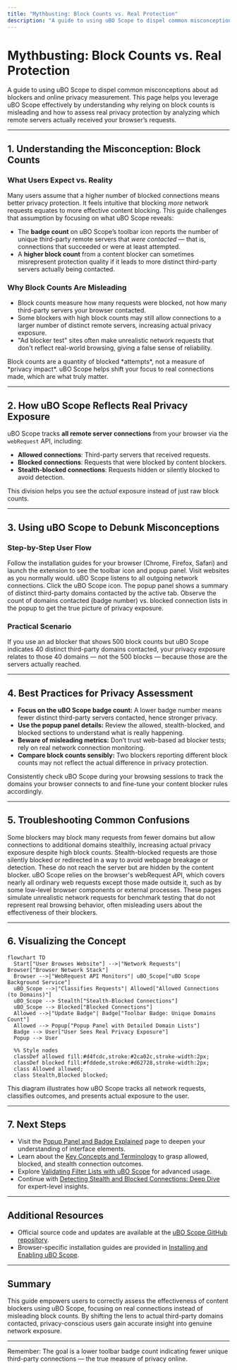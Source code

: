 ```yaml
---
title: "Mythbusting: Block Counts vs. Real Protection"
description: "A guide to using uBO Scope to dispel common misconceptions about ad blockers and online privacy measurement. Learn how to properly assess content blockers—not by block counts, but by understanding which remote servers actually received requests."
---
```


# Mythbusting: Block Counts vs. Real Protection

A guide to using uBO Scope to dispel common misconceptions about ad blockers and online privacy measurement. This page helps you leverage uBO Scope effectively by understanding why relying on block counts is misleading and how to assess real privacy protection by analyzing which remote servers actually received your browser’s requests.

---

## 1. Understanding the Misconception: Block Counts

### What Users Expect vs. Reality
Many users assume that a higher number of blocked connections means better privacy protection. It feels intuitive that blocking *more* network requests equates to more effective content blocking. This guide challenges that assumption by focusing on what uBO Scope reveals:

- The **badge count** on uBO Scope’s toolbar icon reports the number of unique third-party remote servers that *were contacted* — that is, connections that succeeded or were at least attempted.
- A **higher block count** from a content blocker can sometimes misrepresent protection quality if it leads to more distinct third-party servers actually being contacted.

### Why Block Counts Are Misleading
- Block counts measure how many requests were blocked, not how many third-party servers your browser contacted.
- Some blockers with high block counts may still allow connections to a larger number of distinct remote servers, increasing actual privacy exposure.
- "Ad blocker test" sites often make unrealistic network requests that don't reflect real-world browsing, giving a false sense of reliability.

<Tip>
Block counts are a quantity of blocked *attempts*, not a measure of *privacy impact*. uBO Scope helps shift your focus to real connections made, which are what truly matter.
</Tip>

---

## 2. How uBO Scope Reflects Real Privacy Exposure

uBO Scope tracks **all remote server connections** from your browser via the `webRequest` API, including:

- **Allowed connections**: Third-party servers that received requests.
- **Blocked connections**: Requests that were blocked by content blockers.
- **Stealth-blocked connections**: Requests hidden or silently blocked to avoid detection.

This division helps you see the *actual* exposure instead of just raw block counts.

---

## 3. Using uBO Scope to Debunk Misconceptions

### Step-by-Step User Flow

<Steps>
<Step title="Install and Launch uBO Scope">
Follow the installation guides for your browser (Chrome, Firefox, Safari) and launch the extension to see the toolbar icon and popup panel.
</Step>
<Step title="Browse Normally">
Visit websites as you normally would. uBO Scope listens to all outgoing network connections.
</Step>
<Step title="Open the Popup Panel">
Click the uBO Scope icon. The popup panel shows a summary of distinct third-party domains contacted by the active tab.
</Step>
<Step title="Interpret Connections vs. Block Counts">
Observe the count of domains contacted (badge number) vs. blocked connection lists in the popup to get the true picture of privacy exposure.
</Step>
</Steps>

### Practical Scenario
If you use an ad blocker that shows 500 block counts but uBO Scope indicates 40 distinct third-party domains contacted, your privacy exposure relates to those 40 domains — not the 500 blocks — because those are the servers actually reached.

---

## 4. Best Practices for Privacy Assessment

- **Focus on the uBO Scope badge count:** A lower badge number means fewer distinct third-party servers contacted, hence stronger privacy.
- **Use the popup panel details:** Review the allowed, stealth-blocked, and blocked sections to understand what is really happening.
- **Beware of misleading metrics:** Don’t trust web-based ad blocker tests; rely on real network connection monitoring.
- **Compare block counts sensibly:** Two blockers reporting different block counts may not reflect the actual difference in privacy protection.

<Tip>
Consistently check uBO Scope during your browsing sessions to track the domains your browser connects to and fine-tune your content blocker rules accordingly.
</Tip>

---

## 5. Troubleshooting Common Confusions

<AccordionGroup title="Common Questions and Issues">
<Accordion title="Why does uBO Scope show domains even when my blocker reports high blocks?">
Some blockers may block many requests from fewer domains but allow connections to additional domains stealthily, increasing actual privacy exposure despite high block counts.
</Accordion>
<Accordion title="What does stealth-blocked mean?">
Stealth-blocked requests are those silently blocked or redirected in a way to avoid webpage breakage or detection. These do not reach the server but are hidden by the content blocker.
</Accordion>
<Accordion title="Could uBO Scope miss some network requests?">
uBO Scope relies on the browser's webRequest API, which covers nearly all ordinary web requests except those made outside it, such as by some low-level browser components or external processes.
</Accordion>
<Accordion title="Why should I avoid 'ad blocker test' webpages?">
These pages simulate unrealistic network requests for benchmark testing that do not represent real browsing behavior, often misleading users about the effectiveness of their blockers.
</Accordion>
</AccordionGroup>

---

## 6. Visualizing the Concept

```mermaid
flowchart TD
  Start["User Browses Website"] -->|"Network Requests"| Browser["Browser Network Stack"]
  Browser -->|"WebRequest API Monitors"| uBO_Scope["uBO Scope Background Service"]
  uBO_Scope -->|"Classifies Requests"| Allowed["Allowed Connections (to Domains)"]
  uBO_Scope --> Stealth["Stealth-Blocked Connections"]
  uBO_Scope --> Blocked["Blocked Connections"]
  Allowed -->|"Update Badge"| Badge["Toolbar Badge: Unique Domains Count"]
  Allowed --> Popup["Popup Panel with Detailed Domain Lists"]
  Badge --> User["User Sees Real Privacy Exposure"]
  Popup --> User

  %% Style nodes
  classDef allowed fill:#d4fcdc,stroke:#2ca02c,stroke-width:2px;
  classDef blocked fill:#fddede,stroke:#d62728,stroke-width:2px;
  class Allowed allowed;
  class Stealth,Blocked blocked;
```

This diagram illustrates how uBO Scope tracks all network requests, classifies outcomes, and presents actual exposure to the user.

---

## 7. Next Steps

- Visit the [Popup Panel and Badge Explained](/overview/feature-overview-usage/popover-and-badge) page to deepen your understanding of interface elements.
- Learn about the [Key Concepts and Terminology](/overview/architecture-and-concepts/core-terminology) to grasp allowed, blocked, and stealth connection outcomes.
- Explore [Validating Filter Lists with uBO Scope](/guides/advanced-insight-analysis/filter-list-validation) for advanced usage.
- Continue with [Detecting Stealth and Blocked Connections: Deep Dive](/guides/advanced-insight-analysis/identifying-stealth-requests) for expert-level insights.

---

## Additional Resources

- Official source code and updates are available at the [uBO Scope GitHub repository](https://github.com/gorhill/uBO-Scope).
- Browser-specific installation guides are provided in [Installing and Enabling uBO Scope](/guides/getting-started-essentials/installation-workflow).


---

## Summary
This guide empowers users to correctly assess the effectiveness of content blockers using uBO Scope, focusing on real connections instead of misleading block counts. By shifting the lens to actual third-party domains contacted, privacy-conscious users gain accurate insight into genuine network exposure.

---

<Check>
Remember: The goal is a lower toolbar badge count indicating fewer unique third-party connections — the true measure of privacy online.
</Check>
